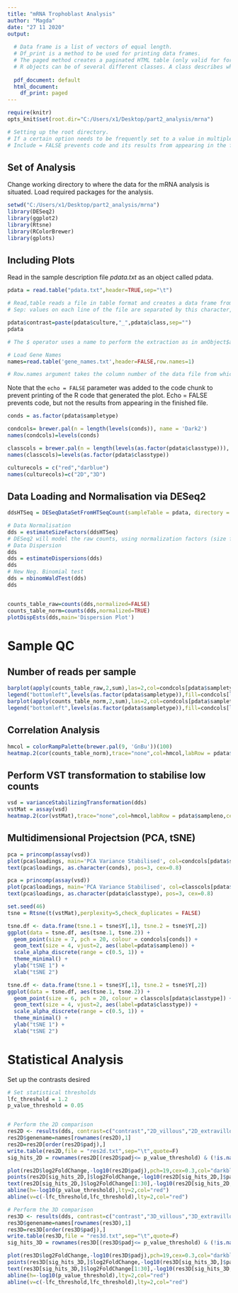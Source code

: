 ---
title: "mRNA Trophoblast Analysis"
author: "Magda"
date: "27 11 2020"
output:
  
  # Data frame is a list of vectors of equal length.
  # Df_print is a method to be used for printing data frames.
  # The paged method creates a paginated HTML table (only valid for formats that produce HTML).
  # R objects can be of several different classes. A class describes what kind of information is contained in the object. Most common class is S3.
  
  pdf_document: default
  html_document:
    df_print: paged
---

```{r setup, include=FALSE}
require(knitr)
opts_knit$set(root.dir="C:/Users/x1/Desktop/part2_analysis/mrna")

# Setting up the root directory.
# If a certain option needs to be frequently set to a value in multiple code chunks, you can set it globally in the first code chunk of your document (r setup).
# Include = FALSE prevents code and its results from appearing in the finished file.
```

## Set of Analysis

Change working directory to where the data for the mRNA analysis is situated.
Load required packages for the analysis.

```{r}
setwd("C:/Users/x1/Desktop/part2_analysis/mrna")
library(DESeq2)
library(ggplot2)
library(Rtsne)
library(RColorBrewer)
library(gplots)
```

## Including Plots

Read in the sample description file *pdata.txt* as an object called pdata.

```{r echo=FALSE}
pdata = read.table("pdata.txt",header=TRUE,sep="\t")

# Read,table reads a file in table format and creates a data frame from it.
# Sep: values on each line of the file are separated by this character, in this case tab.

pdata$contrast=paste(pdata$culture,"_",pdata$class,sep="")
pdata

# The $ operator uses a name to perform the extraction as in anObject$aName. Therefore it enables one to extract items from a list based on their names. Since a data.frame() is also a list(), it's particularly well suited for accessing columns in a data frame.

# Load Gene Names
names=read.table('gene_names.txt',header=FALSE,row.names=1)

# Row.names argument takes the column number of the data file from which to take the row names. It need not be the first column.
```

Note that the `echo = FALSE` parameter was added to the code chunk to prevent printing of the R code that generated the plot. Echo = FALSE prevents code, but not the results from appearing in the finished file.


```{r}
conds = as.factor(pdata$sampletype)

condcols= brewer.pal(n = length(levels(conds)), name = 'Dark2')
names(condcols)=levels(conds)

classcols = brewer.pal(n = length(levels(as.factor(pdata$classtype))), name = 'Set3')
names(classcols)=levels(as.factor(pdata$classtype))

culturecols = c("red","darblue")
names(culturecols)=c("2D","3D")
```

## Data Loading and Normalisation via DESeq2

```{r}

ddsHTSeq = DESeqDataSetFromHTSeqCount(sampleTable = pdata, directory = 'counts', design=~ contrast)

# Data Normalisation
dds = estimateSizeFactors(ddsHTSeq)
# DESeq2 will model the raw counts, using normalization factors (size factors) to account for differences in library depth.
# Data Dispersion
dds
dds = estimateDispersions(dds)
dds
# New Neg. Binomial test
dds = nbinomWaldTest(dds)
dds


counts_table_raw=counts(dds,normalized=FALSE)
counts_table_norm=counts(dds,normalized=TRUE)
plotDispEsts(dds,main='Dispersion Plot')

```

# Sample QC

## Number of reads per sample
```{r}

barplot(apply(counts_table_raw,2,sum),las=2,col=condcols[pdata$sampletype],main="Raw Counts",cex.names = 0.6)
legend("bottomleft",levels(as.factor(pdata$sampletype)),fill=condcols[levels(as.factor(pdata$sampletype))],cex=0.4)
barplot(apply(counts_table_norm,2,sum),las=2,col=condcols[pdata$sampletype],main="Norm Counts",cex.names=0.6)
legend("bottomleft",levels(as.factor(pdata$sampletype)),fill=condcols[levels(as.factor(pdata$sampletype))],cex=0.4)


```

## Correlation Analysis
```{r}
hmcol = colorRampPalette(brewer.pal(9, 'GnBu'))(100)
heatmap.2(cor(counts_table_norm),trace="none",col=hmcol,labRow = pdata$sampleno,cexRow=0.5,RowSideColors = condcols[pdata$sampletype],ColSideColors = classcols[pdata$classtype],main="Normalised Heatmap",labCol=pdata$classtype,cexCol = 0.5)
```

## Perform VST transformation to stabilise low counts


```{r}
vsd = varianceStabilizingTransformation(dds)
vstMat = assay(vsd)
heatmap.2(cor(vstMat),trace="none",col=hmcol,labRow = pdata$sampleno,cexRow=0.5,RowSideColors = condcols[pdata$sampletype],ColSideColors = classcols[pdata$classtype],main="Normalised Heatmap",labCol=pdata$classtype,cexCol = 0.5)
```

## Multidimensional Projectsion (PCA, tSNE)

```{r}
pca = princomp(assay(vsd))
plot(pca$loadings, main='PCA Variance Stabilised', col=condcols[pdata$sampletype],  pch=19, cex=1)
text(pca$loadings, as.character(conds), pos=3, cex=0.8)

pca = princomp(assay(vsd))
plot(pca$loadings, main='PCA Variance Stabilised', col=classcols[pdata$classtype],  pch=19, cex=1)
text(pca$loadings, as.character(pdata$classtype), pos=3, cex=0.8)
```
```{r}
set.seed(46)
tsne = Rtsne(t(vstMat),perplexity=5,check_duplicates = FALSE)

tsne.df <- data.frame(tsne.1 = tsne$Y[,1], tsne.2 = tsne$Y[,2])
ggplot(data = tsne.df, aes(tsne.1, tsne.2)) +
  geom_point(size = 7, pch = 20, colour = condcols[conds]) +
  geom_text(size = 4, vjust=2, aes(label=pdata$sampleno)) +
  scale_alpha_discrete(range = c(0.5, 1)) +
  theme_minimal() +
  ylab("tSNE 1") +
  xlab("tSNE 2")

tsne.df <- data.frame(tsne.1 = tsne$Y[,1], tsne.2 = tsne$Y[,2])
ggplot(data = tsne.df, aes(tsne.1, tsne.2)) +
  geom_point(size = 6, pch = 20, colour = classcols[pdata$classtype]) +
  geom_text(size = 4, vjust=2, aes(label=pdata$classtype)) +
  scale_alpha_discrete(range = c(0.5, 1)) +
  theme_minimal() +
  ylab("tSNE 1") +
  xlab("tSNE 2")  
```

# Statistical Analysis

Set up the contrasts desired
```{r}

# Set statistical thresholds
lfc_threshold = 1.2
p_value_threshold = 0.05


# Perform the 2D comparison
res2D <- results(dds, contrast=c("contrast","2D_villous","2D_extravillous"))
res2D$genename=names[rownames(res2D),1]
res2D=res2D[order(res2D$padj),]
write.table(res2D,file = "res2d.txt",sep="\t",quote=F)
sig_hits_2D = rownames(res2D[(res2D$padj<= p_value_threshold) & (!is.na(res2D$padj)) & (abs(res2D$log2FoldChange)>= lfc_threshold) ,])

plot(res2D$log2FoldChange,-log10(res2D$padj),pch=19,cex=0.3,col="darkblue",main="Volcano Plot\n2D villous v extravillous")
points(res2D[sig_hits_2D,]$log2FoldChange,-log10(res2D[sig_hits_2D,]$padj),pch=19,cex=0.3,col="red")
text(res2D[sig_hits_2D,]$log2FoldChange[1:30],-log10(res2D[sig_hits_2D,]$padj[1:30]),labels = names[sig_hits_2D[1:30],1],pos=2,cex=0.4)
abline(h=-log10(p_value_threshold),lty=2,col="red")
abline(v=c(-lfc_threshold,lfc_threshold),lty=2,col="red")

# Perform the 3D comparison
res3D <- results(dds, contrast=c("contrast","3D_villous","3D_extravillous"))
res3D$genename=names[rownames(res3D),1]
res3D=res3D[order(res3D$padj),]
write.table(res3D,file = "res3d.txt",sep="\t",quote=F)
sig_hits_3D = rownames(res3D[(res3D$padj<= p_value_threshold) & (!is.na(res3D$padj)) & (abs(res3D$log2FoldChange)>= lfc_threshold) ,])

plot(res3D$log2FoldChange,-log10(res3D$padj),pch=19,cex=0.3,col="darkblue",main="Volcano Plot\n3D villous v extravillous")
points(res3D[sig_hits_3D,]$log2FoldChange,-log10(res3D[sig_hits_3D,]$padj),pch=19,cex=0.3,col="red")
text(res3D[sig_hits_3D,]$log2FoldChange[1:30],-log10(res3D[sig_hits_3D,]$padj[1:30]),labels = names[sig_hits_3D[1:30],1],pos=2,cex=0.4)
abline(h=-log10(p_value_threshold),lty=2,col="red")
abline(v=c(-lfc_threshold,lfc_threshold),lty=2,col="red")



```